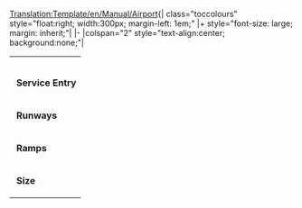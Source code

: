 <noinclude>[[Translation:Template/en/Manual/Airport]]</noinclude>{| class="toccolours" style="float:right; width:300px; margin-left: 1em;"
|+ style="font-size: large; margin: inherit;"|'''{{{Fullname}}}'''
|-
|colspan="2" style="text-align:center; background:none;"|
{| class="toccolours"
|colspan="2" style="text-align:center; font-size:smaller;"|{{{image}}}
|-
|&nbsp;'''Service Entry''' || {{{entry}}}
|-
|&nbsp;'''Runways''' || {{{Runways}}}
|-
|&nbsp;'''Ramps''' || {{{Ramps}}}
|-
|&nbsp;'''Size''' || {{{size}}}
|}